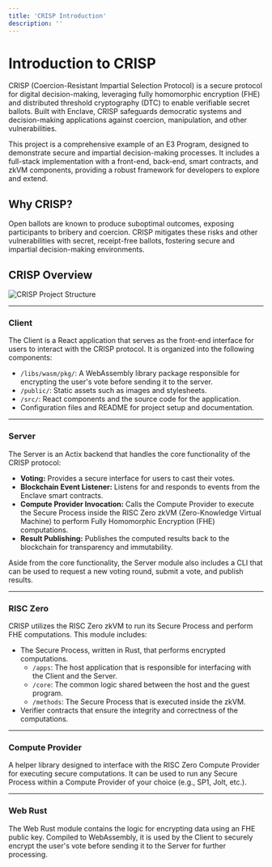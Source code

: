 ```yaml
---
title: 'CRISP Introduction'
description: ''
---
```


# Introduction to CRISP
CRISP (Coercion-Resistant Impartial Selection Protocol) is a secure protocol for digital decision-making, leveraging fully homomorphic encryption (FHE) and distributed threshold cryptography (DTC) to enable verifiable secret ballots. Built with Enclave, CRISP safeguards democratic systems and decision-making applications against coercion, manipulation, and other vulnerabilities.

This project is a comprehensive example of an E3 Program, designed to demonstrate secure and impartial decision-making processes. It includes a full-stack implementation with a front-end, back-end, smart contracts, and zkVM components, providing a robust framework for developers to explore and extend.

## Why CRISP?

Open ballots are known to produce suboptimal outcomes, exposing participants to bribery and coercion. CRISP mitigates these risks and other vulnerabilities with secret, receipt-free ballots, fostering secure and impartial decision-making environments.


## CRISP Overview
![CRISP Project Structure](/crisp-overview-light.png)

---

### **Client**
The Client is a React application that serves as the front-end interface for users to interact with the CRISP protocol. It is organized into the following components:

- `/libs/wasm/pkg/`: A WebAssembly library package responsible for encrypting the user's vote before sending it to the server.
- `/public/`: Static assets such as images and stylesheets.
- `/src/`: React components and the source code for the application.
- Configuration files and README for project setup and documentation.

---

### **Server**
The Server is an Actix backend that handles the core functionality of the CRISP protocol:

- **Voting:** Provides a secure interface for users to cast their votes.
- **Blockchain Event Listener:** Listens for and responds to events from the Enclave smart contracts.
- **Compute Provider Invocation:** Calls the Compute Provider to execute the Secure Process inside the RISC Zero zkVM (Zero-Knowledge Virtual Machine) to perform Fully Homomorphic Encryption (FHE) computations.
- **Result Publishing:** Publishes the computed results back to the blockchain for transparency and immutability.

Aside from the core functionality, the Server module also includes a CLI that can be used to request a new voting round, submit a vote, and publish results.

---

### **RISC Zero**
CRISP utilizes the RISC Zero zkVM to run its Secure Process and perform FHE computations. This module includes:

- The Secure Process, written in Rust, that performs encrypted computations.
  - `/apps`: The host application that is responsible for interfacing with the Client and the Server.
  - `/core`: The common logic shared between the host and the guest program.
  - `/methods`: The Secure Process that is executed inside the zkVM.
- Verifier contracts that ensure the integrity and correctness of the computations.

---

### **Compute Provider**
A helper library designed to interface with the RISC Zero Compute Provider for executing secure computations. It can be used to run any Secure Process within a Compute Provider of your choice (e.g., SP1, Jolt, etc.).

---

### **Web Rust**
The Web Rust module contains the logic for encrypting data using an FHE public key. Compiled to WebAssembly, it is used by the Client to securely encrypt the user's vote before sending it to the Server for further processing.
